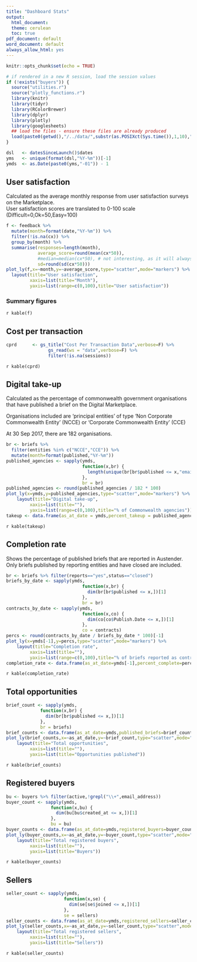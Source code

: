 ```yaml
---
title: "Dashboard Stats"
output:
  html_document:
  theme: cerulean
  toc: true
pdf_document: default
word_document: default
always_allow_html: yes
---
```

  
```r
knitr::opts_chunk$set(echo = TRUE)
```

```r
# if rendered in a new R session, load the session values
if (!exists("buyers")) {
  source("utilities.r")
  source("plotly_functions.r")
  library(knitr)
  library(tidyr)
  library(RColorBrewer)
  library(dplyr)
  library(plotly)
  library(googlesheets)
  ## load the files - ensure these files are already produced
  load(paste0(getwd(),"/../data/",substr(as.POSIXct(Sys.time()),1,10),".Rdata"))
}

dsl   <- datesSinceLaunch()$dates
yms   <- unique(format(dsl,"%Y-%m"))[-1]
ymds  <- as.Date(paste0(yms,"-01")) - 1
```
## User satisfaction  
Calculated as the average monthly response from user satisfaction surveys on the Marketplace.  
User satisfaction scores are translated to 0-100 scale (Difficult=0,Ok=50,Easy=100)  
    
```r
f <- feedback %>% 
  mutate(month=format(date,"%Y-%m")) %>%
  filter(!is.na(cx)) %>%
  group_by(month) %>%
  summarise(responses=length(month),
            average_score=round(mean(cx*50)),
            #median=median(cx*50), # not interesting, as it will always be 0,50 or 100
            sd=round(sd(cx*50)))
plot_ly(f,x=~month,y=~average_score,type="scatter",mode="markers") %>%
  layout(title="User satisfaction",
         xaxis=list(title="Month"),
         yaxis=list(range=c(0,100),title="User satisfaction"))

```  
  
  
### Summary figures
`r kable(f)`  
  
## Cost per transaction  

```r
cprd      <- gs_title("Cost Per Transaction Data",verbose=F) %>% 
                gs_read(ws = "data",verbose=F) %>% 
                filter(!is.na(sessions))
```
`r kable(cprd)`

## Digital take-up  
Calculated as the percentage of commonwealth government organisations that have published a brief on the Digital Marketplace.  
  
Organisations included are 'principal entities' of type 'Non Corporate Commonwealth Entity' (NCCE) or 'Corporate Commonwealth Entity' (CCE)  
   
At 30 Sep 2017, there are 182 organisations.  

```r
br <- briefs %>% 
  filter(entities %in% c("NCCE","CCE")) %>%
  mutate(month=format(published,"%Y-%m"))
published_agencies <- sapply(ymds,
                             function(x,br) {
                               length(unique(br[br$published <= x,"email_domain"]))
                             },
                             br = br)
published_agencies <- round(published_agencies / 182 * 100)
plot_ly(x=ymds,y=published_agencies,type="scatter",mode="markers") %>%
    layout(title="Digital take-up",
         xaxis=list(title=""),
         yaxis=list(range=c(0,100),title="% of Commonwealth agencies"))
takeup <- data.frame(as_at_date = ymds,percent_takeup = published_agencies)
```  
  
`r kable(takeup)`  


## Completion rate  
Shows the percentage of published briefs that are reported in Austender. Only briefs published by reporting entities and have closed are included.  
```r
br <- briefs %>% filter(reports=="yes",status=="closed")
briefs_by_date <- sapply(ymds,
                             function(x,br) {
                               dim(br[br$published <= x,])[1]
                             },
                             br = br)
contracts_by_date <- sapply(ymds,
                             function(x,co) {
                               dim(co[co$Publish.Date <= x,])[1]
                             },
                             co = contracts)
percs <- round(contracts_by_date / briefs_by_date * 100)[-1]
plot_ly(x=ymds[-1],y=percs,type="scatter",mode="markers") %>%
    layout(title="Completion rate",
         xaxis=list(title=""),
         yaxis=list(range=c(0,100),title="% of briefs reported as contracted"))
completion_rate <- data.frame(as_at_date=ymds[-1],percent_complete=percs)
```  
  
`r kable(completion_rate)`  
    
##  Total opportunities  
```r
brief_count <- sapply(ymds,
             function(x,br) {
               dim(br[br$published <= x,])[1]
             },
             br = briefs)
brief_counts <- data.frame(as_at_date=ymds,published_briefs=brief_count) 
plot_ly(brief_counts,x=~as_at_date,y=~brief_count,type="scatter",mode="markers") %>%
    layout(title="Total opportunities",
         xaxis=list(title=""),
         yaxis=list(title="Opportunities published"))

```
  
`r kable(brief_counts)`  

## Registered buyers  

```r
bu <- buyers %>% filter(active,!grepl("\\+",email_address))
buyer_count <- sapply(ymds,
                 function(x,bu) {
                   dim(bu[bu$created_at <= x,])[1]
                 },
                 bu = bu)
buyer_counts <- data.frame(as_at_date=ymds,registered_buyers=buyer_count) 
plot_ly(buyer_counts,x=~as_at_date,y=~buyer_count,type="scatter",mode="markers") %>%
    layout(title="Total registered buyers",
         xaxis=list(title=""),
         yaxis=list(title="Buyers"))

```  
  
`r kable(buyer_counts)`  
  
  
## Sellers  

```r
seller_count <- sapply(ymds,
                      function(x,se) {
                        dim(se[se$joined <= x,])[1]
                      },
                      se = sellers)
seller_counts <- data.frame(as_at_date=ymds,registered_sellers=seller_count) 
plot_ly(seller_counts,x=~as_at_date,y=~seller_count,type="scatter",mode="markers") %>%
    layout(title="Total registered sellers",
         xaxis=list(title=""),
         yaxis=list(title="Sellers"))

```  
  
`r kable(seller_counts)`  

